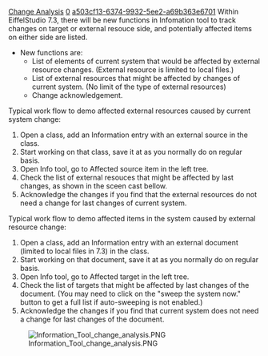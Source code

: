 [[Property:title|Change Analysis]]
[[Property:weight|0]]
[[Property:uuid|a503cf13-6374-9932-5ee2-a69b363e6701]]
Within EiffelStudio 7.3, there will be new functions in Infomation tool to track changes on target or external resouce side, and potentially affected items on either side are listed.
* New functions are:
** List of elements of current system that would be affected by external resource changes. (External resource is limited to local files.)
** List of external resources that might be affected by changes of current system. (No limit of the type of external resources)
** Change acknowledgement.

Typical work flow to demo affected external resources caused by current system change:
# Open a class, add an Information entry with an external source in the class.
# Start working on that class, save it at as you normally do on regular basis.
# Open Info tool, go to Affected source item in the left tree.
# Check the list of external resouces that might be affected by last changes, as shown in the sceen cast bellow.
# Acknowledge the changes if you find that the external resources do not need a change for last changes of current system.

Typical work flow to demo affected items in the system caused by external resource change:
# Open a class, add an Information entry with an external document (limited to local files in 7.3) in the class.
# Start working on that document, save it at as you normally do on regular basis.
# Open Info tool, go to Affected target in the left tree.
# Check the list of targets that might be affected by last changes of the document. (You may need to click on the "sweep the system now." button to get a full list if auto-sweeping is not enabled.)
# Acknowledge the changes if you find that current system does not need a change for last changes of the document.

[[Image:Information_Tool_change_analysis.PNG]]


